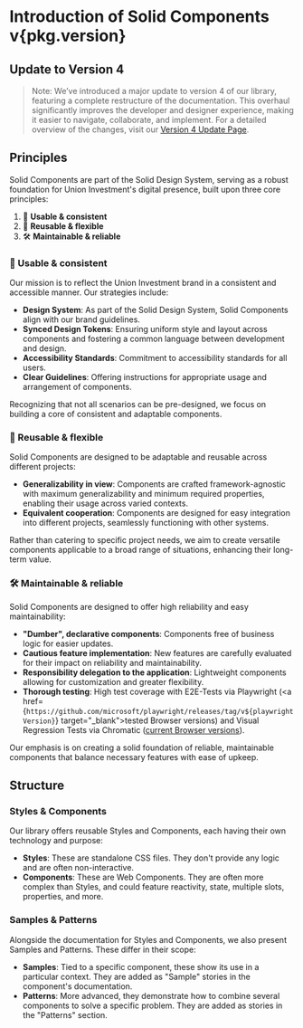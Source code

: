 
<Meta title="Docs/General/Introduction" />

# Introduction of Solid Components v{pkg.version}

## Update to Version 4

>Note: We’ve introduced a major update to version 4 of our library, featuring a complete restructure of the documentation. This overhaul significantly improves the developer and designer experience, making it easier to navigate, collaborate, and implement. For a detailed overview of the changes, visit our [Version 4 Update Page](?path=/docs/general/15-Version-4-announcement.mdx).

## Principles

Solid Components are part of the Solid Design System, serving as a robust foundation for Union Investment's digital presence, built upon three core principles:

1. 🌟 **Usable & consistent**
2. 🧩 **Reusable & flexible**
3. 🛠️ **Maintainable & reliable**

### 🌟 Usable & consistent

Our mission is to reflect the Union Investment brand in a consistent and accessible manner. Our strategies include:

- **Design System**: As part of the Solid Design System, Solid Components align with our brand guidelines.
- **Synced Design Tokens**: Ensuring uniform style and layout across components and fostering a common language between development and design.
- **Accessibility Standards**: Commitment to accessibility standards for all users.
- **Clear Guidelines**: Offering instructions for appropriate usage and arrangement of components.

Recognizing that not all scenarios can be pre-designed, we focus on building a core of consistent and adaptable components.

### 🧩 Reusable & flexible

Solid Components are designed to be adaptable and reusable across different projects:

- **Generalizability in view**: Components are crafted framework-agnostic with maximum generalizability and minimum required properties, enabling their usage across varied contexts.
- **Equivalent cooperation**: Components are designed for easy integration into different projects, seamlessly functioning with other systems.

Rather than catering to specific project needs, we aim to create versatile components applicable to a broad range of situations, enhancing their long-term value.

### 🛠️ Maintainable & reliable

Solid Components are designed to offer high reliability and easy maintainability:

- **"Dumber", declarative components**: Components free of business logic for easier updates.
- **Cautious feature implementation**: New features are carefully evaluated for their impact on reliability and maintainability.
- **Responsibility delegation to the application**: Lightweight components allowing for customization and greater flexibility.
- **Thorough testing**: High test coverage with E2E-Tests via Playwright (<a href={`https://github.com/microsoft/playwright/releases/tag/v${playwrightVersion}`} target="\_blank">tested Browser versions</a>) and Visual Regression Tests via Chromatic ([current Browser versions](https://www.chromatic.com/docs/infrastructure-release-notes)).

Our emphasis is on creating a solid foundation of reliable, maintainable components that balance necessary features with ease of upkeep.

## Structure

### Styles & Components

Our library offers reusable Styles and Components, each having their own technology and purpose:

- **Styles**: These are standalone CSS files. They don't provide any logic and are often non-interactive.
- **Components**: These are Web Components. They are often more complex than Styles, and could feature reactivity, state, multiple slots, properties, and more.

### Samples & Patterns

Alongside the documentation for Styles and Components, we also present Samples and Patterns. These differ in their scope:

- **Samples**: Tied to a specific component, these show its use in a particular context. They are added as "Sample" stories in the component's documentation.
- **Patterns**: More advanced, they demonstrate how to combine several components to solve a specific problem. They are added as stories in the "Patterns" section.
